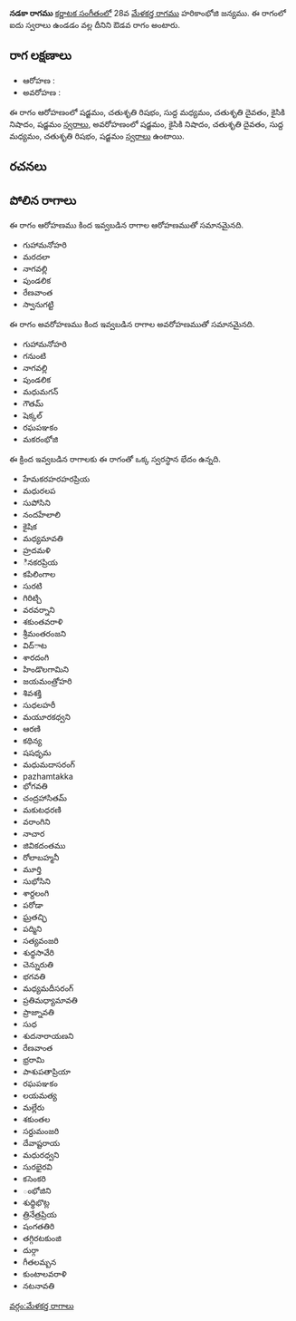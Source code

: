 {{Infobox ragam
	| name          	= నడకా
	| synonym	    	= 
	| mela          	= 
	| chakra        	= 
	| janaka        	= 
	| type          	= ఔడవ
	| arohanam      	= {{svaraC|S|R2|M1|D2|N2|S'}} 
	| avarohanam    	= {{svaraC|S'|N2|D2|M1|R2|S}}
	| jeeva         	=
	| chhaya        	=
	| nyasa         	=
	| vishesha      	= 
	| equivalent  		= 
}}
{{కర్ణాటక సంగీత రాగాలు}}
'''నడకా రాగము''' [[కర్ణాటక సంగీతం]]లో 28వ [[మేళకర్త రాగము]] హరికాంభోజి జన్యము.  ఈ రాగంలో ఐదు స్వరాలు ఉండడం వల్ల దీనిని ఔడవ రాగం అంటారు.


==రాగ లక్షణాలు==


* ఆరోహణ : {{svaraC|S|R2|M1|D2|N2|S'}} 
* అవరోహణ : {{svaraC|S'|N2|D2|M1|R2|S}}

ఈ రాగం ఆరోహణంలో షడ్జమం, చతుశృతి రిషభం, సుద్ద మధ్యమం, చతుశృతి దైవతం, కైసికి నిషాదం, షడ్జమం [[స్వరాలు]], అవరోహణంలో షడ్జమం, కైసికి నిషాదం, చతుశృతి దైవతం, సుద్ద మధ్యమం, చతుశృతి రిషభం, షడ్జమం [[స్వరాలు]] ఉంటాయి.

==రచనలు==



==పోలిన రాగాలు==
ఈ రాగం ఆరోహణము కింద ఇవ్వబడిన రాగాల ఆరోహణముతో సమానమైనది.
* గుహామనోహరి
* మరదలా
* నాగవల్లి
* పుండలిక
* రేణవాంత
* స్వానుగట్టి

ఈ రాగం అవరోహణము కింద ఇవ్వబడిన రాగాల అవరోహణముతో సమానమైనది.
* గుహామనోహరి
* గనుంటి
* నాగవల్లి
* పుండలిక
* మధుమగన్
* గౌతమ్
* షెక్కల్
* రఘపఞకం
* మకరంభోజి

ఈ క్రింద ఇవ్వబడిన రాగాలకు ఈ రాగంతో ఒక్క స్వరస్థాన భేదం ఉన్నది.
* హేమకరహరహరప్రియ
* మధురలప
* సుపోసిని
* నందహేలాలి
* కైషిక
* మధ్యమావతి
* హ్రదమళి
* ినకరప్రియ
* కపిలింగాల
* సురటి
* గిరిట్చి
* వరవర్నాని
* శకుంతవరాళి
* శ్రీమంతరంజని
* విద్ాట
* శారదంగి
* హిండొలగామిని
* జయమంత్రోహరి
* శివశక్తి
* సుధలహరీ
* మయూరకధ్వని
* ఆరణి
* కథిన్య
* షషధృమ
* మధుమదాసరంగ్
* pazhamtakka
* భోగవతి
* చంద్రహాసితమ్
* మకుటధరణి
* వరాంగిని
* నాచార
* జివికదంతము
* రోలాబహ్మనీ
* మూర్తి
* సుభోసిని
* శార్దలంగి
* పరోడా
* ఘ్రతచ్ఛి
* పద్మిని
* సత్యవంజరి
* శుధ్ధసావేరి
* చెన్నురుతి
* భగవతి
* మధ్యమదీసరంగ్
* ప్రతిమధ్యామావతి
* ప్రాజ్నావతి
* సుధ
* శుదనారాయణని
* రేణవాంత
* భ్రరామి
* పాశుపతాప్రియా
* రఘపఞకం
* లయమత్య
* మల్లేరు
* శకుంతల
* సర్దుమంజరి
* దేవాష్టరాయ
* మధురధ్వని
* సురభైరవి
* కసెంకరి
* ంభోజిని
* శుధ్ధిభొట్ల
* త్రినేత్రప్రియ
* షంగతతిరి
* తగ్గిరటకుంజి
* దుర్గా
* గీతలమ్బన
* కుంటాలవరాళి
* నటనావతి



[[వర్గం:మేళకర్త రాగాలు]]